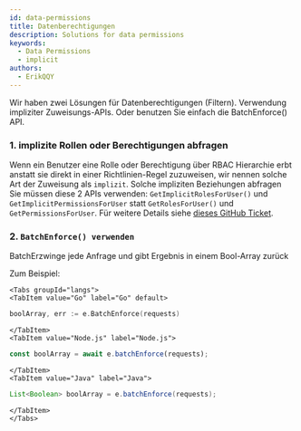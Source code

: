 ```yaml
---
id: data-permissions
title: Datenberechtigungen
description: Solutions for data permissions
keywords:
  - Data Permissions
  - implicit
authors:
  - ErikQQY
---
```




Wir haben zwei Lösungen für Datenberechtigungen (Filtern). Verwendung impliziter Zuweisungs-APIs. Oder benutzen Sie einfach die BatchEnforce() API.

### 1. implizite Rollen oder Berechtigungen abfragen

Wenn ein Benutzer eine Rolle oder Berechtigung über RBAC Hierarchie erbt anstatt sie direkt in einer Richtlinien-Regel zuzuweisen, wir nennen solche Art der Zuweisung als `implizit`. Solche impliziten Beziehungen abfragen Sie müssen diese 2 APIs verwenden: `GetImplicitRolesForUser()` und `GetImplicitPermissionsForUser` statt `GetRolesForUser()` und `GetPermissionsForUser`. Für weitere Details siehe [dieses GitHub Ticket](https://github.com/casbin/casbin/issues/137).

### 2. `BatchEnforce() verwenden`

BatchErzwinge jede Anfrage und gibt Ergebnis in einem Bool-Array zurück

Zum Beispiel:

```mdx-code-block
<Tabs groupId="langs">
<TabItem value="Go" label="Go" default>
```

```go
boolArray, err := e.BatchEnforce(requests)
```

```mdx-code-block
</TabItem>
<TabItem value="Node.js" label="Node.js">
```

```typescript
const boolArray = await e.batchEnforce(requests);
```

```mdx-code-block
</TabItem>
<TabItem value="Java" label="Java">
```

```java
List<Boolean> boolArray = e.batchEnforce(requests);
```

```mdx-code-block
</TabItem>
</Tabs>
```
